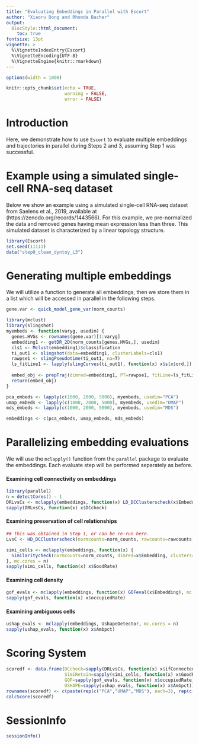 ```yaml
---
title: "Evaluating Embeddings in Parallel with Escort"
author: "Xiaoru Dong and Rhonda Bacher"
output: 
  BiocStyle::html_document:
    toc: true
fontsize: 13pt
vignette: >
  %\VignetteIndexEntry{Escort}
  %\VignetteEncoding{UTF-8}
  %\VignetteEngine{knitr::rmarkdown}
---
```


```r
options(width = 1000)
```


```r
knitr::opts_chunk$set(echo = TRUE,
                      warning = FALSE, 
                      error = FALSE)
```

# Introduction


Here, we demonstrate how to use `Escort` to evaluate multiple embeddings and trajectories in parallel during Steps 2 and 3, assuming Step 1 was successful.


# Example using a simulated single-cell RNA-seq dataset

Below we show an example using a simulated single-cell RNA-seq dataset from Saelens et al., 2019, available at (https://zenodo.org/records/1443566). For this example, we pre-normalized the data and removed genes having mean expression less than three. This simulated dataset is characterized by a linear topology structure. 

```r
library(Escort)
set.seed(11111)
data("step0_clean_dyntoy_L3")
```

# Generating multiple embeddings

We will utilize a function to generate all embeddings, then we store them in a list which will be accessed in parallel in the following steps.

```r
gene.var <- quick_model_gene_var(norm_counts)

library(mclust)
library(slingshot)
myembeds <- function(varyg, usedim) {
  genes.HVGs <- rownames(gene.var)[1:varyg]
  embedding1 <- getDR_2D(norm_counts[genes.HVGs,], usedim)
  cls1 <- Mclust(embedding1)$classification
  ti_out1 <- slingshot(data=embedding1, clusterLabels=cls1)
  rawpse1 <- slingPseudotime(ti_out1, na=T)
  ls_fitLine1 <- lapply(slingCurves(ti_out1), function(x) x$s[x$ord,])
  
  embed_obj <- prepTraj(dimred=embedding1, PT=rawpse1, fitLine=ls_fitLine1)
  return(embed_obj)
}

pca_embeds <- lapply(c(1000, 2000, 5000), myembeds, usedim="PCA")
umap_embeds <- lapply(c(1000, 2000, 5000), myembeds, usedim="UMAP")
mds_embeds <- lapply(c(1000, 2000, 5000), myembeds, usedim="MDS")

embeddings <- c(pca_embeds, umap_embeds, mds_embeds)
```


# Parallelizing embedding evaluations

We will use the `mclapply()` function from the `parallel` package to evaluate the embeddings. Each evaluate step will be performed separately as before.


#### Examining cell connectivity on embeddings

```r
library(parallel)
n = detectCores() - 1
DRLvsCs <- mclapply(embeddings, function(x) LD_DCClusterscheck(x$Embedding), mc.cores = n)
sapply(DRLvsCs, function(x) x$DCcheck)
```

#### Examining preservation of cell relationships

```r
## This was obtained in Step 1, or can be re-run here.
LvsC <- HD_DCClusterscheck(normcounts=norm_counts, rawcounts=rawcounts, K=2)

simi_cells <- mclapply(embeddings, function(x) {
  Similaritycheck(normcounts=norm_counts, dimred=x$Embedding, clusters=LvsC)
}, mc.cores = n)
sapply(simi_cells, function(x) x$GoodRate)
```


#### Examining cell density

```r
gof_evals <- mclapply(embeddings, function(x) GOFeval(x$Embedding), mc.cores = n)
sapply(gof_evals, function(x) x$occupiedRate)
```

#### Examining ambiguous cells

```r
ushap_evals <- mclapply(embeddings, UshapeDetector, mc.cores = n)
sapply(ushap_evals, function(x) x$Ambpct)
```


# Scoring System

```r
scoredf <- data.frame(DCcheck=sapply(DRLvsCs, function(x) x$ifConnected),
                      SimiRetain=sapply(simi_cells, function(x) x$GoodRate),
                      GOF=sapply(gof_evals, function(x) x$occupiedRate), 
                      USHAPE=sapply(ushap_evals, function(x) x$Ambpct))
rownames(scoredf) <- c(paste(rep(c("PCA","UMAP","MDS"), each=3), rep(c(1000, 2000, 5000), 3)))
calcScore(scoredf)
```



# SessionInfo

```r
sessionInfo()
```
